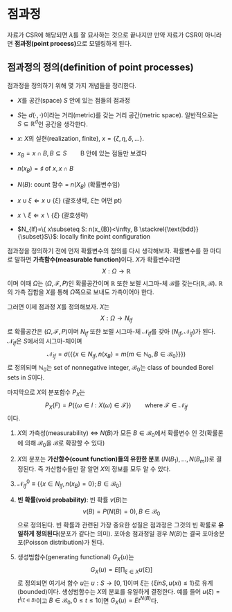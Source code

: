 # 점과정 {#pointprocess}

자료가 CSR에 해당되면 $\lambda$를 잘 묘사하는 것으로 끝나지만 만약 자료가 CSR이 아니라면 **점과정(point process)**으로 모델링하게 된다.

## 점과정의 정의(definition of point processes)

점과정을 정의하기 위해 몇 가지 개념들을 정리한다.

- $X$를 공간(space) $S$ 안에 있는 점들의 점과정

- $S$는 $d(\cdot, \cdot)$이라는 거리(metric)를 갖는 거리 공간(metric space). 일반적으로는 $S\subseteq \mathbb{R}^{d}$인 공간을 생각한다.

- $x$: $X$의 실현(realization, finite), $x=\{\zeta, \eta, \delta, \ldots \}$.

- $x_{B}=x\cap B, B\subseteq S \qquad{\text{B 안에 있는 점들만 보겠다}}$

- $n(x_{B})=\sharp \text{ of } x, x\cap B$

- $N(B)$: count 함수 = $n(X_{B})$ (확률변수임)

- $x\cup \xi \Longleftarrow x \cup \{ \xi\}$ (괄호생략, $\xi$는 어떤 pt)

- $x \backslash \xi \Longleftarrow x \backslash \{\xi\}$ (괄호생략)

- $N_{lf}=\{ x\subseteq S: n(x_{B})<\infty, B \stackrel{\text{bdd}}{\subset}S\}$: locally finite point configuration

점과정을 정의하기 전에 먼저 확률변수의 정의를 다시 생각해보자. 확률변수를 한 마디로 말하면 **가측함수(measurable function)**이다. $X$가 확률변수라면
$$X: \Omega \longrightarrow \mathbb{R}$$
이며 이때 $\Omega$는 $(\Omega, \mathcal{F}, P)$인 확률공간이며 $\mathbb{R}$ 또한 보렐 시그마-체 $\mathcal{B}$를 갖는다$(\mathbb{R}, \mathcal{B})$. $\mathbb{R}$의 가측 집합을 $X$를 통해 $\Omega$쪽으로 보내도 가측이어야 한다.

그러면 이제 점과정 $X$를 정의해보자. $X$는
$$X: \Omega \longrightarrow N_{lf}$$
로 확률공간은 $(\Omega, \mathcal{F}, P)$이며 $N_{lf}$ 또한 보렐 시그마-체 $\mathcal{N}_{lf}$를 갖아 $(N_{lf}, \mathcal{N}_{lf})$가 된다. $\mathcal{N}_{lf}$은 $S$에서의 시그마-체이며
$$\mathcal{N}_{lf}=\sigma (\{ \{ x \in N_{lf}, n(x_{B})=m \{ m \in \mathbb{N}_{0}, B\in\mathcal{B}_{0}\} \} \})$$
로 정의되며 $\mathbb{N}_{0}$는 set of nonnegative integer, $\mathcal{B}_{0}$는 class of bounded Borel sets in $S$이다.

마지막으로 $X$의 분포함수 $P_{X}$는
$$P_{X}(F)=P(\{ \omega \in l : X(\omega) \in \mathcal{F}\}) \qquad{\text{where } \mathcal{F} \in \mathcal{N}_{lf}}$$
이다.

<div class="remark">

1. $X$의 가측성(measurability) $\Longleftrightarrow$ $N(B)$가 모든 $B\in\mathcal{B}_{0}$에서 확률변수 인 것(확률론에 의해 $\mathcal{B}_{0}$을 $\mathcal{B}$로 확장할 수 있다)

2. $X$의 분포는 **가산함수(count function)들의 유한한 분포** $(N(B_{1}), \ldots , N(B_{m}))$로 결정된다. 즉 가산함수들만 잘 알면 $X$의 정보를 모두 알 수 있다.

3. $\mathcal{N}_{lf}^{0}\equiv\{ \{ x\in N_{lf}, n(x_{B})=0 \} ; B \in \mathcal{B}_{0}\}$

4. **빈 확률(void probability)**: 빈 확률 $v(B)$는
$$v(B)=P(N(B)=0), B\in\mathcal{B}_{0}$$
으로 정의된다. 빈 확률과 관련된 가장 중요한 성질은 점과정은 그것의 빈 확률로 **유일하게 정의된다**(분포가 같다는 의미). 포아송 점과정일 경우 $N(B)$는 결국 포아송분포(Poisson distribution)가 된다.

5. 생성범함수(generating functional) $G_{X}(u)$는
$$G_{X}(u)=E[\prod_{\xi \in X}u(\xi)]$$
로 정의되면 여기서 함수 $u$는 $u:S\longrightarrow [0,1]$이며 $\xi$는 $\{ \xi in S, u(xi)\leq 1 \}$로 유계(bounded)이다. 생성범함수는 $X$의 분포를 유일하게 결정한다. 예를 들어 $u(\xi)=t^{I_{\{\xi \in B\} }}$이고 $B\in \mathcal{B}_{0}, 0 \leq t \leq 1$이면 $G_{X}(u)=E t^{N(B)}$다.

</div>
